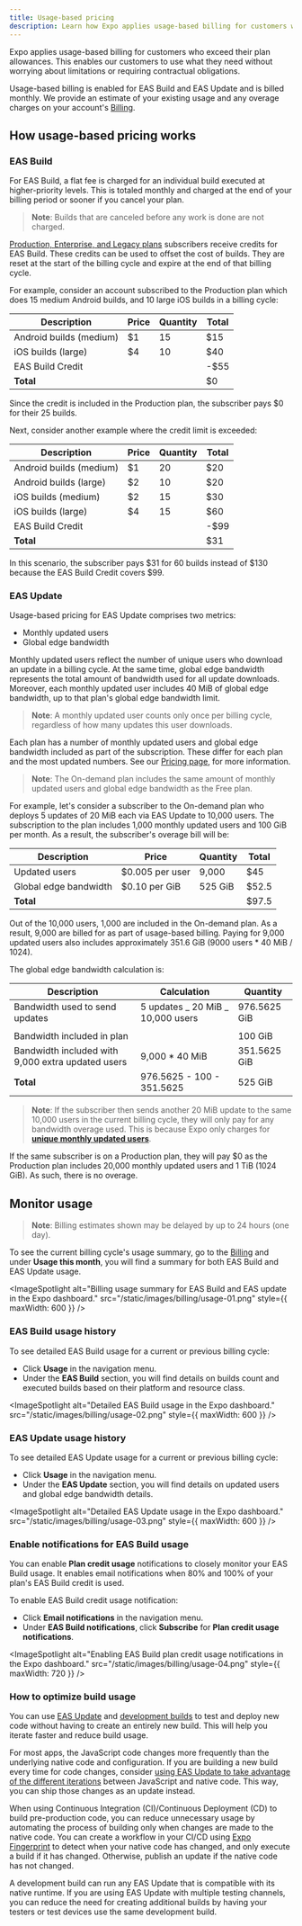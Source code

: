 ```yaml
---
title: Usage-based pricing
description: Learn how Expo applies usage-based billing for customers who exceed their plan limits and how to monitor your EAS Build usage.
---
```



Expo applies usage-based billing for customers who exceed their plan allowances. This enables our customers to use what they need without worrying about limitations or requiring contractual obligations.

Usage-based billing is enabled for EAS Build and EAS Update and is billed monthly. We provide an estimate of your existing usage and any overage charges on your account's [Billing](https://expo.dev/settings/billing).

## How usage-based pricing works

### EAS Build

For EAS Build, a flat fee is charged for an individual build executed at higher-priority levels. This is totaled monthly and charged at the end of your billing period or sooner if you cancel your plan.

> **Note**: Builds that are canceled before any work is done are not charged.

[Production, Enterprise, and Legacy plans](/billing/plans/#plans) subscribers receive credits for EAS Build. These credits can be used to offset the cost of builds. They are reset at the start of the billing cycle and expire at the end of that billing cycle.

For example, consider an account subscribed to the Production plan which does 15 medium Android builds, and 10 large iOS builds in a billing cycle:

| Description             | Price | Quantity | Total |
| ----------------------- | ----- | -------- | ----- |
| Android builds (medium) | $1    | 15       | $15   |
| iOS builds (large)      | $4    | 10       | $40   |
| EAS Build Credit        |       |          | -$55  |
| **Total**               |       |          | $0    |

Since the credit is included in the Production plan, the subscriber pays $0 for their 25 builds.

Next, consider another example where the credit limit is exceeded:

| Description             | Price | Quantity | Total |
| ----------------------- | ----- | -------- | ----- |
| Android builds (medium) | $1    | 20       | $20   |
| Android builds (large)  | $2    | 10       | $20   |
| iOS builds (medium)     | $2    | 15       | $30   |
| iOS builds (large)      | $4    | 15       | $60   |
| EAS Build Credit        |       |          | -$99  |
| **Total**               |       |          | $31   |

In this scenario, the subscriber pays $31 for 60 builds instead of $130 because the EAS Build Credit covers $99.

<BoxLink
  title="Pricing schedule"
  description="Visit our pricing page for more information on the pricing schedule for supported build platforms and the available resource classes."
  href="https://expo.dev/pricing"
  Icon={CreditCard02Icon}
/>

### EAS Update

Usage-based pricing for EAS Update comprises two metrics:

- Monthly updated users
- Global edge bandwidth

Monthly updated users reflect the number of unique users who download an update in a billing cycle. At the same time, global edge bandwidth represents the total amount of bandwidth used for all update downloads. Moreover, each monthly updated user includes 40 MiB of global edge bandwidth, up to that plan's global edge bandwidth limit.

> **Note**: A monthly updated user counts only once per billing cycle, regardless of how many updates this user downloads.

Each plan has a number of monthly updated users and global edge bandwidth included as part of the subscription. These differ for each plan and the most updated numbers. See our [Pricing page](https://expo.dev/pricing), for more information.

> **Note**: The On-demand plan includes the same amount of monthly updated users and global edge bandwidth as the Free plan.

For example, let's consider a subscriber to the On-demand plan who deploys 5 updates of 20 MiB each via EAS Update to 10,000 users. The subscription to the plan includes 1,000 monthly updated users and 100 GiB per month. As a result, the subscriber's overage bill will be:

| Description           | Price           | Quantity | Total |
| --------------------- | --------------- | -------- | ----- |
| Updated users         | $0.005 per user | 9,000    | $45   |
| Global edge bandwidth | $0.10 per GiB   | 525 GiB  | $52.5 |
| **Total**             |                 |          | $97.5 |

Out of the 10,000 users, 1,000 are included in the On-demand plan. As a result, 9,000 are billed for as part of usage-based billing. Paying for 9,000 updated users also includes approximately 351.6 GiB (9000 users \* 40 MiB / 1024).

The global edge bandwidth calculation is:

| Description                                       | Calculation                       | Quantity     |
| ------------------------------------------------- | --------------------------------- | ------------ |
| Bandwidth used to send updates                    | 5 updates _ 20 MiB _ 10,000 users | 976.5625 GiB |
|                                                   |
| Bandwidth included in plan                        |                                   | 100 GiB      |
| Bandwidth included with 9,000 extra updated users | 9,000 \* 40 MiB                   | 351.5625 GiB |
| **Total**                                         | 976.5625 - 100 - 351.5625         | 525 GiB      |

> **Note**: If the subscriber then sends another 20 MiB update to the same 10,000 users in the current billing cycle, they will only pay for any bandwidth overage used. This is because Expo only charges for [**unique monthly updated users**](/eas-update/faq/#how-are-monthly-updated-users-counted-for-a-billing-cycle).

If the same subscriber is on a Production plan, they will pay $0 as the Production plan includes 20,000 monthly updated users and 1 TiB (1024 GiB). As such, there is no overage.

## Monitor usage

> **Note**: Billing estimates shown may be delayed by up to 24 hours (one day).

To see the current billing cycle's usage summary, go to the [Billing](https://expo.dev/settings/billing) and under **Usage this month**, you will find a summary for both EAS Build and EAS Update usage.

<ImageSpotlight
  alt="Billing usage summary for EAS Build and EAS update in the Expo dashboard."
  src="/static/images/billing/usage-01.png"
  style={{ maxWidth: 600 }}
/>

### EAS Build usage history

To see detailed EAS Build usage for a current or previous billing cycle:

- Click **Usage** in the navigation menu.
- Under the **EAS Build** section, you will find details on builds count and executed builds based on their platform and resource class.

<ImageSpotlight
  alt="Detailed EAS Build usage in the Expo dashboard."
  src="/static/images/billing/usage-02.png"
  style={{ maxWidth: 600 }}
/>

### EAS Update usage history

To see detailed EAS Update usage for a current or previous billing cycle:

- Click **Usage** in the navigation menu.
- Under the **EAS Update** section, you will find details on updated users and global edge bandwidth details.

<ImageSpotlight
  alt="Detailed EAS Update usage in the Expo dashboard."
  src="/static/images/billing/usage-03.png"
  style={{ maxWidth: 600 }}
/>

### Enable notifications for EAS Build usage

You can enable **Plan credit usage** notifications to closely monitor your EAS Build usage. It enables email notifications when 80% and 100% of your plan's EAS Build credit is used.

To enable EAS Build credit usage notification:

- Click **Email notifications** in the navigation menu.
- Under **EAS Build notifications**, click **Subscribe** for **Plan credit usage notifications**.

<ImageSpotlight
  alt="Enabling EAS Build plan credit usage notifications in the Expo dashboard."
  src="/static/images/billing/usage-04.png"
  style={{ maxWidth: 720 }}
/>

### How to optimize build usage

You can use [EAS Update](/eas-update/introduction/) and [development builds](/develop/development-builds/introduction/) to test and deploy new code without having to create an entirely new build. This will help you iterate faster and reduce build usage.

For most apps, the JavaScript code changes more frequently than the underlying native code and configuration. If you are building a new build every time for code changes, consider [using EAS Update to take advantage of the different iterations](/eas-update/how-it-works/) between JavaScript and native code. This way, you can ship those changes as an update instead.

When using Continuous Integration (CI)/Continuous Deployment (CD) to build pre-production code, you can reduce unnecessary usage by automating the process of building only when changes are made to the native code. You can create a workflow in your CI/CD using [Expo Fingerprint](https://expo.dev/blog/fingerprint-your-native-runtime) to detect when your native code has changed, and only execute a build if it has changed. Otherwise, publish an update if the native code has not changed.

A development build can run any EAS Update that is compatible with its native runtime. If you are using EAS Update with multiple testing channels, you can reduce the need for creating additional builds by having your testers or test devices use the same development build.
